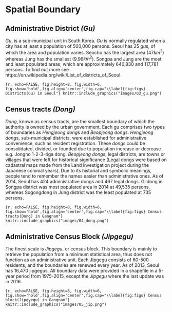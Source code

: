 # Spatial Boundary

## Administrative District *(Gu)*
*Gu*, is a sub-municipal unit in South Korea. *Gu* is normally regulated when a city has at least a population of 500,000 persons.
Seoul has 25 *gu*s, of which the area and population varies. Seocho has the largest area (47$km^2$) whereas Jung has the smallest (9.96$km^2$).
Songpa and Jung are the most and least populated areas, which are approximately 640,830 and 117,781 persons. To find out more see https://en.wikipedia.org/wiki/List_of_districts_of_Seoul.

```{r, echo=FALSE, fig.height=8, fig.width=6, fig.show='hold',fig.align='center',fig.cap="\\label{fig:figs} Districts(Gu) in Seoul"}
knitr::include_graphics("images/03_gu.png")
```


## Census tracts *(Dong)*
*Dong*, known as census tracts, are the smallest boundary of which the authority is owned by the urban government.
Each gu comprises two types of boundaries as *Hengjeong dong*s and *Beopjeong dong*s. *Hengjeong dong*s, sub-municipal districts, were established for administrative convenience, such as resident registration. These *dong*s could be consolidated, divided, or founded due to population increase or decrease e.g. Jongno 1-2-3-4ga dong. *Beopjeong dong*s, legal districts, are towns or villages that were left for historical significance (Legal dongs were based on cadastral maps made from the Land investigation project during the Japanese colonial years). Due to its historial and symbolic meanings, people tend to remember the names easier than administrative ones. As of 2014, Seoul has 424 administrative dongs and 467 legal dongs. Gildong in Songpa district was most populated area in 2014 at 49,535 persons, whereas Sogongdong in Jung district was the least populated at 735 persons.

```{r, echo=FALSE, fig.height=8, fig.width=6, fig.show='hold',fig.align='center',fig.cap="\\label{fig:figs} Census tracts(Dong) in Gangnam"}
knitr::include_graphics("images/04_dong.png")
```


## Administrative Census Block *(Jipgegu)*
The finest scale is *Jipgegu*, or census block. This boundary is mainly to retrieve the population from a minimum statistical area, thus does not function as an administrative unit. Each Jipgegu consists of 60-500 residents, and the boundaries are renewed every year. As of 2013, Seoul has 16,470 jipgegus. All boundary data were provided in a shapefile in a 5-year period from 1975-2015, except the *Jipgegu* where the last update was in 2016.

```{r, echo=FALSE, fig.height=8, fig.width=6, fig.show='hold',fig.align='center',fig.cap="\\label{fig:figs} Census block(Jipgyegu) in Gangnam"}
knitr::include_graphics("images/05_jip.png")
```


